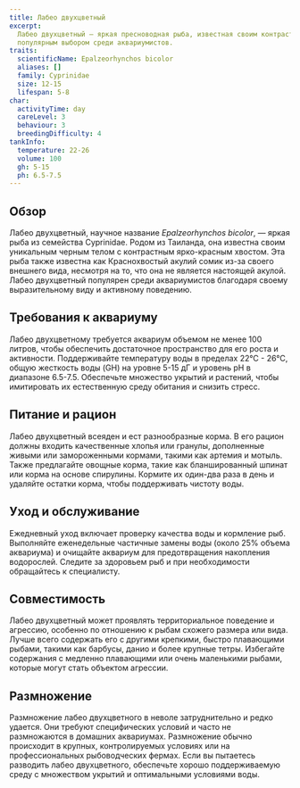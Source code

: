 ```yaml
---
title: Лабео двухцветный
excerpt:
  Лабео двухцветный — яркая пресноводная рыба, известная своим контрастным черно-красным окрасом, что делает её
  популярным выбором среди аквариумистов.
traits:
  scientificName: Epalzeorhynchos bicolor
  aliases: []
  family: Cyprinidae
  size: 12-15
  lifespan: 5-8
char:
  activityTime: day
  careLevel: 3
  behaviour: 3
  breedingDifficulty: 4
tankInfo:
  temperature: 22-26
  volume: 100
  gh: 5-15
  ph: 6.5-7.5
---
```


## Обзор

Лабео двухцветный, научное название _Epalzeorhynchos bicolor_, — яркая рыба из семейства Cyprinidae. Родом из Таиланда,
она известна своим уникальным черным телом с контрастным ярко-красным хвостом. Эта рыба также известна как Краснохвостый
акулий сомик из-за своего внешнего вида, несмотря на то, что она не является настоящей акулой. Лабео двухцветный
популярен среди аквариумистов благодаря своему выразительному виду и активному поведению.

## Требования к аквариуму

Лабео двухцветному требуется аквариум объемом не менее 100 литров, чтобы обеспечить достаточное пространство для его
роста и активности. Поддерживайте температуру воды в пределах 22°C - 26°C, общую жесткость воды (GH) на уровне 5-15 дГ и
уровень pH в диапазоне 6.5-7.5. Обеспечьте множество укрытий и растений, чтобы имитировать их естественную среду
обитания и снизить стресс.

## Питание и рацион

Лабео двухцветный всеяден и ест разнообразные корма. В его рацион должны входить качественные хлопья или гранулы,
дополненные живыми или замороженными кормами, такими как артемия и мотыль. Также предлагайте овощные корма, такие как
бланшированный шпинат или корма на основе спирулины. Кормите их один-два раза в день и удаляйте остатки корма, чтобы
поддерживать чистоту воды.

## Уход и обслуживание

Ежедневный уход включает проверку качества воды и кормление рыб. Выполняйте еженедельные частичные замены воды (около
25% объема аквариума) и очищайте аквариум для предотвращения накопления водорослей. Следите за здоровьем рыб и при
необходимости обращайтесь к специалисту.

## Совместимость

Лабео двухцветный может проявлять территориальное поведение и агрессию, особенно по отношению к рыбам схожего размера
или вида. Лучше всего содержать его с другими крепкими, быстро плавающими рыбами, такими как барбусы, данио и более
крупные тетры. Избегайте содержания с медленно плавающими или очень маленькими рыбами, которые могут стать объектом
агрессии.

## Размножение

Размножение лабео двухцветного в неволе затруднительно и редко удается. Они требуют специфических условий и часто не
размножаются в домашних аквариумах. Размножение обычно происходит в крупных, контролируемых условиях или на
профессиональных рыбоводческих фермах. Если вы пытаетесь разводить лабео двухцветного, обеспечьте хорошо поддерживаемую
среду с множеством укрытий и оптимальными условиями воды.
